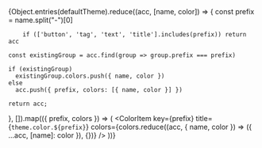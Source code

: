 
<Meta title="Colors" />

<ColorPalette>
  {Object.entries(defaultTheme).reduce((acc, [name, color]) => {
    const prefix = name.split("-")[0]

		if (['button', 'tag', 'text', 'title'].includes(prefix)) return acc

    const existingGroup = acc.find(group => group.prefix === prefix)

    if (existingGroup)
      existingGroup.colors.push({ name, color })
    else
      acc.push({ prefix, colors: [{ name, color }] })

    return acc;
  }, []).map(({ prefix, colors }) => (
    <ColorItem
      key={prefix}
      title={`theme.color.${prefix}`}
      colors={colors.reduce((acc, { name, color }) => ({ ...acc, [name]: color }), {})}
    />
  ))}
</ColorPalette>
